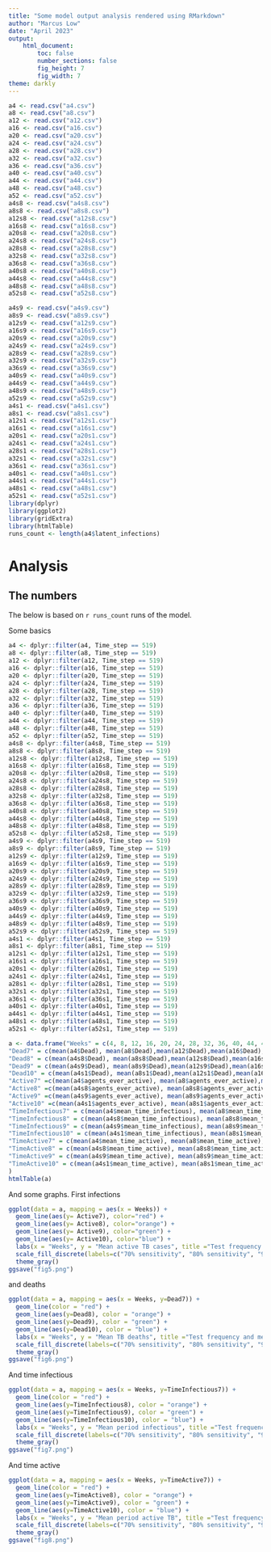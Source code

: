 ---
title: "Some model output analysis rendered using RMarkdown"
author: "Marcus Low"
date: "April 2023"
output:
    html_document:  
        toc: false
        number_sections: false
        fig_height: 7
        fig_width: 7
theme: darkly
--- 

```{R load_the_basics, include=FALSE}
a4 <- read.csv("a4.csv")
a8 <- read.csv("a8.csv")
a12 <- read.csv("a12.csv")
a16 <- read.csv("a16.csv")
a20 <- read.csv("a20.csv")
a24 <- read.csv("a24.csv")
a28 <- read.csv("a28.csv")
a32 <- read.csv("a32.csv")
a36 <- read.csv("a36.csv")
a40 <- read.csv("a40.csv")
a44 <- read.csv("a44.csv")
a48 <- read.csv("a48.csv")
a52 <- read.csv("a52.csv")
a4s8 <- read.csv("a4s8.csv")
a8s8 <- read.csv("a8s8.csv")
a12s8 <- read.csv("a12s8.csv")
a16s8 <- read.csv("a16s8.csv")
a20s8 <- read.csv("a20s8.csv")
a24s8 <- read.csv("a24s8.csv")
a28s8 <- read.csv("a28s8.csv")
a32s8 <- read.csv("a32s8.csv")
a36s8 <- read.csv("a36s8.csv")
a40s8 <- read.csv("a40s8.csv")
a44s8 <- read.csv("a44s8.csv")
a48s8 <- read.csv("a48s8.csv")
a52s8 <- read.csv("a52s8.csv")

a4s9 <- read.csv("a4s9.csv")
a8s9 <- read.csv("a8s9.csv")
a12s9 <- read.csv("a12s9.csv")
a16s9 <- read.csv("a16s9.csv")
a20s9 <- read.csv("a20s9.csv")
a24s9 <- read.csv("a24s9.csv")
a28s9 <- read.csv("a28s9.csv")
a32s9 <- read.csv("a32s9.csv")
a36s9 <- read.csv("a36s9.csv")
a40s9 <- read.csv("a40s9.csv")
a44s9 <- read.csv("a44s9.csv")
a48s9 <- read.csv("a48s9.csv")
a52s9 <- read.csv("a52s9.csv")
a4s1 <- read.csv("a4s1.csv")
a8s1 <- read.csv("a8s1.csv")
a12s1 <- read.csv("a12s1.csv")
a16s1 <- read.csv("a16s1.csv")
a20s1 <- read.csv("a20s1.csv")
a24s1 <- read.csv("a24s1.csv")
a28s1 <- read.csv("a28s1.csv")
a32s1 <- read.csv("a32s1.csv")
a36s1 <- read.csv("a36s1.csv")
a40s1 <- read.csv("a40s1.csv")
a44s1 <- read.csv("a44s1.csv")
a48s1 <- read.csv("a48s1.csv")
a52s1 <- read.csv("a52s1.csv")
library(dplyr)
library(ggplot2)
library(gridExtra)
library(htmlTable)
runs_count <- length(a4$latent_infections)
```

# Analysis {.tabset .tabset-fade .tabset-pills}

## The numbers
The below is based on `r runs_count` runs of the model.

Some basics

```{R basic_numbers, echo = FALSE}
a4 <- dplyr::filter(a4, Time_step == 519)
a8 <- dplyr::filter(a8, Time_step == 519)
a12 <- dplyr::filter(a12, Time_step == 519)
a16 <- dplyr::filter(a16, Time_step == 519)
a20 <- dplyr::filter(a20, Time_step == 519)
a24 <- dplyr::filter(a24, Time_step == 519)
a28 <- dplyr::filter(a28, Time_step == 519)
a32 <- dplyr::filter(a32, Time_step == 519)
a36 <- dplyr::filter(a36, Time_step == 519)
a40 <- dplyr::filter(a40, Time_step == 519)
a44 <- dplyr::filter(a44, Time_step == 519)
a48 <- dplyr::filter(a48, Time_step == 519)
a52 <- dplyr::filter(a52, Time_step == 519)
a4s8 <- dplyr::filter(a4s8, Time_step == 519)
a8s8 <- dplyr::filter(a8s8, Time_step == 519)
a12s8 <- dplyr::filter(a12s8, Time_step == 519)
a16s8 <- dplyr::filter(a16s8, Time_step == 519)
a20s8 <- dplyr::filter(a20s8, Time_step == 519)
a24s8 <- dplyr::filter(a24s8, Time_step == 519)
a28s8 <- dplyr::filter(a28s8, Time_step == 519)
a32s8 <- dplyr::filter(a32s8, Time_step == 519)
a36s8 <- dplyr::filter(a36s8, Time_step == 519)
a40s8 <- dplyr::filter(a40s8, Time_step == 519)
a44s8 <- dplyr::filter(a44s8, Time_step == 519)
a48s8 <- dplyr::filter(a48s8, Time_step == 519)
a52s8 <- dplyr::filter(a52s8, Time_step == 519)
a4s9 <- dplyr::filter(a4s9, Time_step == 519)
a8s9 <- dplyr::filter(a8s9, Time_step == 519)
a12s9 <- dplyr::filter(a12s9, Time_step == 519)
a16s9 <- dplyr::filter(a16s9, Time_step == 519)
a20s9 <- dplyr::filter(a20s9, Time_step == 519)
a24s9 <- dplyr::filter(a24s9, Time_step == 519)
a28s9 <- dplyr::filter(a28s9, Time_step == 519)
a32s9 <- dplyr::filter(a32s9, Time_step == 519)
a36s9 <- dplyr::filter(a36s9, Time_step == 519)
a40s9 <- dplyr::filter(a40s9, Time_step == 519)
a44s9 <- dplyr::filter(a44s9, Time_step == 519)
a48s9 <- dplyr::filter(a48s9, Time_step == 519)
a52s9 <- dplyr::filter(a52s9, Time_step == 519)
a4s1 <- dplyr::filter(a4s1, Time_step == 519)
a8s1 <- dplyr::filter(a8s1, Time_step == 519)
a12s1 <- dplyr::filter(a12s1, Time_step == 519)
a16s1 <- dplyr::filter(a16s1, Time_step == 519)
a20s1 <- dplyr::filter(a20s1, Time_step == 519)
a24s1 <- dplyr::filter(a24s1, Time_step == 519)
a28s1 <- dplyr::filter(a28s1, Time_step == 519)
a32s1 <- dplyr::filter(a32s1, Time_step == 519)
a36s1 <- dplyr::filter(a36s1, Time_step == 519)
a40s1 <- dplyr::filter(a40s1, Time_step == 519)
a44s1 <- dplyr::filter(a44s1, Time_step == 519)
a48s1 <- dplyr::filter(a48s1, Time_step == 519)
a52s1 <- dplyr::filter(a52s1, Time_step == 519)

a <- data.frame("Weeks" = c(4, 8, 12, 16, 20, 24, 28, 32, 36, 40, 44, 48, 52),
"Dead7" = c(mean(a4$Dead), mean(a8$Dead),mean(a12$Dead),mean(a16$Dead),mean(a20$Dead),mean(a24$Dead),mean(a28$Dead),mean(a32$Dead),mean(a36$Dead),mean(a40$Dead),mean(a44$Dead),mean(a48$Dead),mean(a52$Dead)),
"Dead8" = c(mean(a4s8$Dead), mean(a8s8$Dead),mean(a12s8$Dead),mean(a16s8$Dead),mean(a20s8$Dead),mean(a24s8$Dead),mean(a28s8$Dead),mean(a32s8$Dead),mean(a36s8$Dead),mean(a40s8$Dead),mean(a44s8$Dead),mean(a48s8$Dead),mean(a52s8$Dead)),
"Dead9" = c(mean(a4s9$Dead), mean(a8s9$Dead),mean(a12s9$Dead),mean(a16s9$Dead),mean(a20s9$Dead),mean(a24s9$Dead),mean(a28s9$Dead),mean(a32s9$Dead),mean(a36s9$Dead),mean(a40s9$Dead),mean(a44s9$Dead),mean(a48s9$Dead),mean(a52s9$Dead)),
"Dead10" = c(mean(a4s1$Dead), mean(a8s1$Dead),mean(a12s1$Dead),mean(a16s1$Dead),mean(a20s1$Dead),mean(a24s1$Dead),mean(a28s1$Dead),mean(a32s1$Dead),mean(a36s1$Dead),mean(a40s1$Dead),mean(a44s1$Dead),mean(a48s1$Dead),mean(a52s1$Dead)),
"Active7" =c(mean(a4$agents_ever_active), mean(a8$agents_ever_active),mean(a12$agents_ever_active),mean(a16$agents_ever_active),mean(a20$agents_ever_active),mean(a24$agents_ever_active),mean(a28$agents_ever_active),mean(a32$agents_ever_active),mean(a36$agents_ever_active),mean(a40$agents_ever_active),mean(a44$agents_ever_active),mean(a48$agents_ever_active),mean(a52$agents_ever_active)),
"Active8" =c(mean(a4s8$agents_ever_active), mean(a8s8$agents_ever_active),mean(a12s8$agents_ever_active),mean(a16s8$agents_ever_active),mean(a20s8$agents_ever_active),mean(a24s8$agents_ever_active),mean(a28s8$agents_ever_active),mean(a32s8$agents_ever_active),mean(a36s8$agents_ever_active),mean(a40s8$agents_ever_active),mean(a44s8$agents_ever_active),mean(a48s8$agents_ever_active),mean(a52s8$agents_ever_active)),
"Active9" =c(mean(a4s9$agents_ever_active), mean(a8s9$agents_ever_active),mean(a12s9$agents_ever_active),mean(a16s9$agents_ever_active),mean(a20s9$agents_ever_active),mean(a24s9$agents_ever_active),mean(a28s9$agents_ever_active),mean(a32s9$agents_ever_active),mean(a36s9$agents_ever_active),mean(a40s9$agents_ever_active),mean(a44s9$agents_ever_active),mean(a48s9$agents_ever_active),mean(a52s9$agents_ever_active)),
"Active10" =c(mean(a4s1$agents_ever_active), mean(a8s1$agents_ever_active),mean(a12s1$agents_ever_active),mean(a16s1$agents_ever_active),mean(a20s1$agents_ever_active),mean(a24s1$agents_ever_active),mean(a28s1$agents_ever_active),mean(a32s1$agents_ever_active),mean(a36s1$agents_ever_active),mean(a40s1$agents_ever_active),mean(a44s1$agents_ever_active),mean(a48s1$agents_ever_active),mean(a52s1$agents_ever_active)),
"TimeInfectious7" = c(mean(a4$mean_time_infectious), mean(a8$mean_time_infectious),mean(a12$mean_time_infectious),mean(a16$mean_time_infectious),mean(a20$mean_time_infectious),mean(a24$mean_time_infectious),mean(a28$mean_time_infectious),mean(a32$mean_time_infectious),mean(a36$mean_time_infectious),mean(a40$mean_time_infectious),mean(a44$mean_time_infectious),mean(a48$mean_time_infectious),mean(a52$mean_time_infectious)),
"TimeInfectious8" = c(mean(a4s8$mean_time_infectious), mean(a8s8$mean_time_infectious),mean(a12s8$mean_time_infectious),mean(a16s8$mean_time_infectious),mean(a20s8$mean_time_infectious),mean(a24s8$mean_time_infectious),mean(a28s8$mean_time_infectious),mean(a32s8$mean_time_infectious),mean(a36s8$mean_time_infectious),mean(a40s8$mean_time_infectious),mean(a44s8$mean_time_infectious),mean(a48s8$mean_time_infectious),mean(a52s8$mean_time_infectious)),
"TimeInfectious9" = c(mean(a4s9$mean_time_infectious), mean(a8s9$mean_time_infectious),mean(a12s9$mean_time_infectious),mean(a16s9$mean_time_infectious),mean(a20s9$mean_time_infectious),mean(a24s9$mean_time_infectious),mean(a28s9$mean_time_infectious),mean(a32s9$mean_time_infectious),mean(a36s9$mean_time_infectious),mean(a40s9$mean_time_infectious),mean(a44s9$mean_time_infectious),mean(a48s9$mean_time_infectious),mean(a52s9$mean_time_infectious)),
"TimeInfectious10" = c(mean(a4s1$mean_time_infectious), mean(a8s1$mean_time_infectious),mean(a12s1$mean_time_infectious),mean(a16s1$mean_time_infectious),mean(a20s1$mean_time_infectious),mean(a24s1$mean_time_infectious),mean(a28s1$mean_time_infectious),mean(a32s1$mean_time_infectious),mean(a36s1$mean_time_infectious),mean(a40s1$mean_time_infectious),mean(a44s1$mean_time_infectious),mean(a48s1$mean_time_infectious),mean(a52s1$mean_time_infectious)),
"TimeActive7" = c(mean(a4$mean_time_active), mean(a8$mean_time_active),mean(a12$mean_time_active),mean(a16$mean_time_active),mean(a20$mean_time_active),mean(a24$mean_time_active),mean(a28$mean_time_active),mean(a32$mean_time_active),mean(a36$mean_time_active),mean(a40$mean_time_active),mean(a44$mean_time_active),mean(a48$mean_time_active),mean(a52$mean_time_active)),
"TimeActive8" = c(mean(a4s8$mean_time_active), mean(a8s8$mean_time_active),mean(a12s8$mean_time_active),mean(a16s8$mean_time_active),mean(a20s8$mean_time_active),mean(a24s8$mean_time_active),mean(a28s8$mean_time_active),mean(a32s8$mean_time_active),mean(a36s8$mean_time_active),mean(a40s8$mean_time_active),mean(a44s8$mean_time_active),mean(a48s8$mean_time_active),mean(a52s8$mean_time_active)),
"TimeActive9" = c(mean(a4s9$mean_time_active), mean(a8s9$mean_time_active),mean(a12s9$mean_time_active),mean(a16s9$mean_time_active),mean(a20s9$mean_time_active),mean(a24s9$mean_time_active),mean(a28s9$mean_time_active),mean(a32s9$mean_time_active),mean(a36s9$mean_time_active),mean(a40s9$mean_time_active),mean(a44s9$mean_time_active),mean(a48s9$mean_time_active),mean(a52s9$mean_time_active)),
"TimeActive10" = c(mean(a4s1$mean_time_active), mean(a8s1$mean_time_active),mean(a12s1$mean_time_active),mean(a16s1$mean_time_active),mean(a20s1$mean_time_active),mean(a24s1$mean_time_active),mean(a28s1$mean_time_active),mean(a32s1$mean_time_active),mean(a36s1$mean_time_active),mean(a40s1$mean_time_active),mean(a44s1$mean_time_active),mean(a48s1$mean_time_active),mean(a52s1$mean_time_active))
)
htmlTable(a)
```

And some graphs. First infections 

```{R Infections_curves, echo = FALSE}
ggplot(data = a, mapping = aes(x = Weeks)) +
  geom_line(aes(y= Active7), color="red") +
  geom_line(aes(y= Active8), color="orange") +
  geom_line(aes(y= Active9), color="green") +
  geom_line(aes(y= Active10), color="blue") +
  labs(x = "Weeks", y = "Mean active TB cases", title ="Test frequency and mean cases of active TB") +
  scale_fill_discrete(labels=c("70% sensitivity", "80% sensitivity", "90% sensitivity", "100% sensitivity")) +
  theme_gray()
ggsave("fig5.png")
```

and deaths

```{R deaths_curves, echo = FALSE}
ggplot(data = a, mapping = aes(x = Weeks, y=Dead7)) +
  geom_line(color = "red") +
  geom_line(aes(y=Dead8), color = "orange") +
  geom_line(aes(y=Dead9), color = "green") +
  geom_line(aes(y=Dead10), color = "blue") +
  labs(x = "Weeks", y = "Mean TB deaths", title ="Test frequency and mean TB deaths") +
  scale_fill_discrete(labels=c("70% sensitivity", "80% sensitivity", "90% sensitivity", "100% sensitivity")) +
  theme_gray()  
ggsave("fig6.png")
```

And time infectious 

```{R time_infectious_curves, echo = FALSE}
ggplot(data = a, mapping = aes(x = Weeks, y=TimeInfectious7)) +
  geom_line(color = "red") +
  geom_line(aes(y=TimeInfectious8), color = "orange") +
  geom_line(aes(y=TimeInfectious9), color = "green") +
  geom_line(aes(y=TimeInfectious10), color = "blue") +
  labs(x = "Weeks", y = "Mean period infectious", title ="Test frequency and mean infectious period") +
  scale_fill_discrete(labels=c("70% sensitivity", "80% sensitivity", "90% sensitivity", "100% sensitivity")) +
  theme_gray()  
ggsave("fig7.png")
```

And time active

```{R time_active_curves, echo = FALSE}
ggplot(data = a, mapping = aes(x = Weeks, y=TimeActive7)) +
  geom_line(color = "red") +
  geom_line(aes(y=TimeActive8), color = "orange") +
  geom_line(aes(y=TimeActive9), color = "green") +
  geom_line(aes(y=TimeActive10), color = "blue") +
  labs(x = "Weeks", y = "Mean period active TB", title ="Test frequency and mean period with active disease") +
  scale_fill_discrete(labels=c("70% sensitivity", "80% sensitivity", "90% sensitivity", "100% sensitivity")) +
  theme_gray()
ggsave("fig8.png")
```




